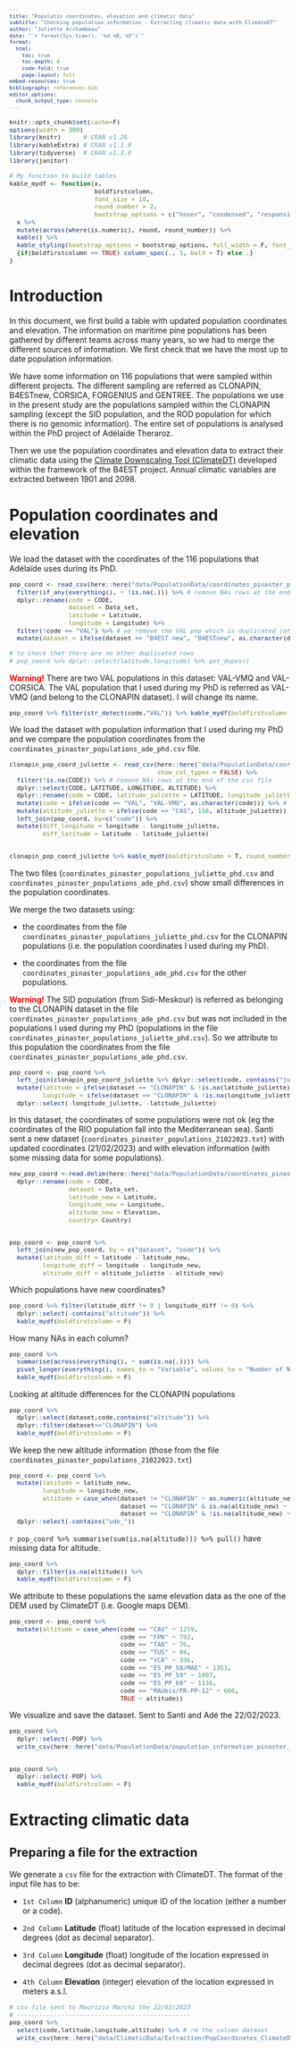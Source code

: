 ```yaml
---
title: "Populatin coordinates, elevation and climatic data"
subtitle: "Checking population information - Extracting climatic data with ClimateDT"
author: "Juliette Archambeau"
date: "`r format(Sys.time(), '%d %B, %Y')`"
format: 
  html:
    toc: true
    toc-depth: 4
    code-fold: true
    page-layout: full
embed-resources: true
bibliography: references.bib
editor_options: 
  chunk_output_type: console
---
```


<style type="text/css">
body, td {
   font-size: 14px;
}
code.r{
  font-size: 11px;
}
pre {
  font-size: 11px
}
</style>

```r
knitr::opts_chunk$set(cache=F)
options(width = 300)
library(knitr)      # CRAN v1.26
library(kableExtra) # CRAN v1.1.0
library(tidyverse)  # CRAN v1.3.0
library(janitor)
```


```r
# My function to build tables
kable_mydf <- function(x, 
                       boldfirstcolumn, 
                       font_size = 10, 
                       round_number = 2,
                       bootstrap_options = c("hover", "condensed", "responsive")){
  x %>% 
  mutate(across(where(is.numeric), round, round_number)) %>%
  kable() %>%  
  kable_styling(bootstrap_options = bootstrap_options, full_width = F, font_size = font_size) %>% 
  {if(boldfirstcolumn == TRUE) column_spec(., 1, bold = T) else .}
}
```

# Introduction

In this document, we first build a table with updated population coordinates and elevation. The information on maritime pine populations has been gathered by different teams across many years, so we had to merge the different sources of information. We first check that we have the most up to date population information.

We have some information on 116 populations that were sampled within different projects. The different sampling are referred as CLONAPIN, B4ESTnew, CORSICA, FORGENIUS and GENTREE. The populations we use in the present study are the populations sampled within the CLONAPIN sampling (except the SID population, and the ROD population for which there is no genomic information). The entire set of populations is analysed within the PhD project of Adélaïde Theraroz.

Then we use the population coordinates and elevation data to extract their climatic data using the [Climate Downscaling Tool (ClimateDT)](https://www.ibbr.cnr.it/climate-dt/) developed within the framework of the B4EST project. Annual climatic variables are extracted between 1901 and 2098. 


# Population coordinates and elevation

We load the dataset with the coordinates of the 116 populations that Adélaïde uses during its PhD.

```r
pop_coord <- read_csv(here::here("data/PopulationData/coordinates_pinaster_populations_ade_phd.csv"),show_col_types = FALSE) %>% 
  filter(if_any(everything(), ~ !is.na(.))) %>% # remove NAs rows at the end of the csv file
  dplyr::rename(code = CODE, 
                dataset = Data_set,
                latitude = Latitude, 
                longitude = Longitude) %>% 
  filter(!code == "VAL") %>% # we remove the VAL pop which is duplicated (other name code: VAL-CORSICA)
  mutate(dataset = ifelse(dataset == "B4EST new", "B4ESTnew", as.character(dataset)))

# to check that there are no other duplicated rows
# pop_coord %>% dplyr::select(latitude,longitude) %>% get_dupes()
```

<span style="color: red;">**Warning!**</span> There are two VAL populations in this dataset: VAL-VMQ and VAL-CORSICA. The VAL population that I used during my PhD is referred as VAL-VMQ (and belong to the CLONAPIN dataset). I will change its name.

```r
pop_coord %>% filter(str_detect(code,"VAL")) %>% kable_mydf(boldfirstcolumn = F)
```

We load the dataset with population information that I used during my PhD and we compare the population coordinates from the `coordinates_pinaster_populations_ade_phd.csv` file.

```r
clonapin_pop_coord_juliette <- read_csv(here::here("data/PopulationData/coordinates_pinaster_populations_juliette_phd.csv"),
                                        show_col_types = FALSE) %>%
  filter(!is.na(CODE)) %>% # remove NAs rows at the end of the csv file 
  dplyr::select(CODE, LATITUDE, LONGITUDE, ALTITUDE) %>% 
  dplyr::rename(code = CODE, latitude_juliette = LATITUDE, longitude_juliette = LONGITUDE, altitude_juliette = ALTITUDE) %>% 
  mutate(code = ifelse(code == "VAL", "VAL-VMQ", as.character(code))) %>% # rename VAL pop
  mutate(altitude_juliette = ifelse(code == "CAS", 158, altitude_juliette)) %>% 
  left_join(pop_coord, by=c("code")) %>% 
  mutate(diff_longitude = longitude - longitude_juliette,
         diff_latitude = latitude - latitude_juliette)


clonapin_pop_coord_juliette %>% kable_mydf(boldfirstcolumn = T, round_number = 10)
```

The two files (`coordinates_pinaster_populations_juliette_phd.csv` and `coordinates_pinaster_populations_ade_phd.csv`) show small differences in the population coordinates. 

We merge the two datasets using:

  - the coordinates from the file `coordinates_pinaster_populations_juliette_phd.csv` for the CLONAPIN populations (i.e. the population coordinates I used during my PhD). 
  
  - the coordinates from the file `coordinates_pinaster_populations_ade_phd.csv` for the other populations.
  
  
<span style="color: red;">**Warning!**</span>  The SID population (from Sidi-Meskour) is referred as belonging to the CLONAPIN dataset in the file `coordinates_pinaster_populations_ade_phd.csv` but was not included in the populations I used during my PhD (populations in the file `coordinates_pinaster_populations_juliette_phd.csv`). So we attribute to this population the coordinates from the file `coordinates_pinaster_populations_ade_phd.csv`.



```r
pop_coord <- pop_coord %>% 
  left_join(clonapin_pop_coord_juliette %>% dplyr::select(code, contains("juliette")), by="code") %>% 
  mutate(latitude = ifelse(dataset == "CLONAPIN" & !is.na(latitude_juliette), latitude_juliette,latitude),
         longitude = ifelse(dataset == "CLONAPIN" & !is.na(longitude_juliette), longitude_juliette, longitude)) %>% 
  dplyr::select(-longitude_juliette, -latitude_juliette)
```

In this dataset, the coordinates of some populations were not ok (eg the coordinates of the RIO population fall into the Mediterranean sea). Santi sent a new dataset (`coordinates_pinaster_populations_21022023.txt`) with updated coordinates (21/02/2023) and with elevation information (with some missing data for some populations).


```r
new_pop_coord <-read.delim(here::here("data/PopulationData/coordinates_pinaster_populations_21022023.txt")) %>% 
  dplyr::rename(code = CODE, 
                dataset = Data_set,
                latitude_new = Latitude, 
                longitude_new = Longitude,
                altitude_new = Elevation,
                country= Country)


pop_coord <- pop_coord %>% 
  left_join(new_pop_coord, by = c("dataset", "code")) %>% 
  mutate(latitude_diff = latitude - latitude_new,
         longitude_diff = longitude - longitude_new,
         altitude_diff = altitude_juliette - altitude_new)
```

Which populations have new coordinates?

```r
pop_coord %>% filter(latitude_diff != 0 | longitude_diff != 0) %>% 
  dplyr::select(-contains("altitude")) %>% 
  kable_mydf(boldfirstcolumn = F)
```

How many NAs in each column?

```r
pop_coord %>% 
  summarise(across(everything(), ~ sum(is.na(.)))) %>% 
  pivot_longer(everything(), names_to = "Variable", values_to = "Number of NAs") %>% 
  kable_mydf(boldfirstcolumn = F) 
```

Looking at altitude differences for the CLONAPIN populations 

```r
pop_coord %>% 
  dplyr::select(dataset,code,contains("altitude")) %>% 
  dplyr::filter(dataset=="CLONAPIN") %>% 
  kable_mydf(boldfirstcolumn = F)
```

We keep the new altitude information (those from the file `coordinates_pinaster_populations_21022023.txt`)

```r
pop_coord <- pop_coord %>% 
  mutate(latitude = latitude_new,
         longitude = longitude_new,
         altitude = case_when(dataset != "CLONAPIN" ~ as.numeric(altitude_new),
                              dataset == "CLONAPIN" & is.na(altitude_new) ~ altitude_juliette, # for the ROD population
                              dataset == "CLONAPIN" & !is.na(altitude_new) ~ as.numeric(altitude_new))) %>% 
  dplyr::select(-contains("ude_"))
```

`r pop_coord %>% summarise(sum(is.na(altitude))) %>% pull()` have missing data for altitude.

```r
pop_coord %>%
  dplyr::filter(is.na(altitude)) %>% 
  kable_mydf(boldfirstcolumn = F)
```

We attribute to these populations the same elevation data as the one of the DEM used by ClimateDT (i.e. Google maps DEM).

```r
pop_coord <- pop_coord %>% 
  mutate(altitude = case_when(code == "CAV" ~ 1259,
                              code == "FPN" ~ 792,
                              code == "TAB" ~ 76,
                              code == "TUS" ~ 84,
                              code == "VCA" ~ 396,
                              code == "ES_PP_58/MAE" ~ 1353,
                              code == "ES_PP_59" ~ 1007,
                              code == "ES_PP_60" ~ 1136,
                              code == "MAUbis/FR-PP-12" ~ 606,
                              TRUE ~ altitude))
```


We visualize and save the dataset. Sent to Santi and Adé the 22/02/2023. 

```r
pop_coord %>% 
  dplyr::select(-POP) %>% 
  write_csv(here::here("data/PopulationData/population_information_pinaster_feb2023.csv"))


pop_coord %>% 
  dplyr::select(-POP) %>% 
  kable_mydf(boldfirstcolumn = F)
```


# Extracting climatic data

## Preparing a file for the extraction

We generate a `csv` file for the extraction with ClimateDT. The format of the input file has to be:

  - `1st Column` **ID** (alphanumeric) unique ID of the location (either a number or a code).

  - `2nd Column` **Latitude** (float) latitude of the location expressed in decimal degrees (dot as decimal separator).

  - `3rd Column` **Longitude** (float) longitude of the location expressed in decimal degrees (dot as decimal separator).

  - `4th Column` **Elevation** (integer) elevation of the location expressed in meters a.s.l.


```r
# csv file sent to Maurizio Marchi the 22/02/2023
# -----------------------------------------------
pop_coord %>% 
  select(code,latitude,longitude,altitude) %>% # rm the column dataset
  write_csv(here::here("data/ClimaticData/Extraction/PopCoordinates_ClimateDT_PreExtractionTab.csv"))
```

